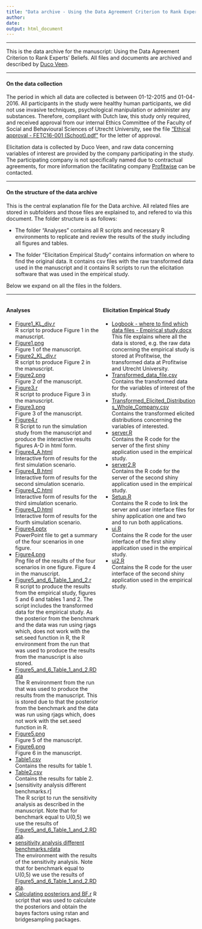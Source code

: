 ```yaml
---
title: "Data archive - Using the Data Agreement Criterion to Rank Experts’ Beliefs"
author: 
date: 
output: html_document
---
```


<style>
.column-left{
  float: left;
  width: 49%;
  text-align: left;
}
.column-right{
  float: right;
  width: 49%;
  text-align: left;
}
.span-wide{
  float: right;
  width: 100%;
  text-align: left;
}
</style>


---

This is the data archive for the manuscript: Using the Data Agreement Criterion to Rank Experts’ Beliefs. All files and documents are archived and described by [Duco Veen](https://www.uu.nl/medewerkers/dveen).

---

#### On the data collection

The period in which all data are collected is between 01-12-2015 and 01-04-2016.
All participants in the study were healthy human participants, we did not use invasive techniques, psychological manipulation or administer any substances. Therefore, compliant with Dutch law, this study only required, and received approval from our internal Ethics Committee of the Faculty of Social and Behavioural Sciences of Utrecht University, see the file [“Ethical approval - FETC16-001 (Schoot).pdf”](https://github.com/VeenDuco/Data-Archive-Using-the-Data-Agreement-Criterion-to-Rank-Experts-Beliefs/blob/master/Ethical%20approval%20-%20FETC16-001%20(Schoot).pdf) for the letter of approval.

Elicitation data is collected by Duco Veen, and raw data concerning variables of interest are provided by the company participating in the study. The participating company is not specifically named due to contractual agreements, for more information the facilitating company [Profitwise](http://www.profitwise.nl/) can be contacted.

--- 

#### On the structure of the data archive

This is the central explanation file for the Data archive. All related files are stored in subfolders and those files are explained to, and refered to via this document. The folder structure is as follows:

- The folder “Analyses” contains all R scripts and necessary R environments to replicate and review the results of the study including all figures and tables. 

- The folder “Elicitation Empirical Study” contains information on where to find the original data. It contains csv files with the raw transformed data used in the manuscript and it contains R scripts to run the elicitation software that was used in the empirical study.  

Below we expand on all the files in the folders.


---

<div class="column-left">
#### Analyses

 - [Figure1_KL_div.r](https://github.com/VeenDuco/Data-Archive-Using-the-Data-Agreement-Criterion-to-Rank-Experts-Beliefs/blob/master/Analyses/Figure1_KL_div.r) <br>
R script to produce Figure 1 in the manuscript.
 - [Figure1.png](https://github.com/VeenDuco/Data-Archive-Using-the-Data-Agreement-Criterion-to-Rank-Experts-Beliefs/blob/master/Analyses/Figure1.png) <br>
Figure 1 of the manuscript.
 - [Figure2_KL_div.r](https://github.com/VeenDuco/Data-Archive-Using-the-Data-Agreement-Criterion-to-Rank-Experts-Beliefs/blob/master/Analyses/Figure2_KL_div.r) <br>
R script to produce Figure 2 in the manuscript.
 - [Figure2.png](https://github.com/VeenDuco/Data-Archive-Using-the-Data-Agreement-Criterion-to-Rank-Experts-Beliefs/blob/master/Analyses/Figure2.png) <br>
Figure 2 of the manuscript. 
 - [Figure3.r](https://github.com/VeenDuco/Data-Archive-Using-the-Data-Agreement-Criterion-to-Rank-Experts-Beliefs/blob/master/Analyses/Figure3.R) <br>
R script to produce Figure 3 in the manuscript.
 - [Figure3.png](https://github.com/VeenDuco/Data-Archive-Using-the-Data-Agreement-Criterion-to-Rank-Experts-Beliefs/blob/master/Analyses/Figure3.png) <br>
Figure 3 of the manuscript.
 - [Figure4.r](https://github.com/VeenDuco/Data-Archive-Using-the-Data-Agreement-Criterion-to-Rank-Experts-Beliefs/blob/master/Analyses/Figure4.R) <br>
R Script to run the simulation study from the manuscript and produce the interactive results figures A-D in html form.
 - [Figure4_A.html](https://github.com/VeenDuco/Data-Archive-Using-the-Data-Agreement-Criterion-to-Rank-Experts-Beliefs/blob/master/Analyses/Figure4_A.html) <br>
Interactive form of results for the first simulation scenario.
 - [Figure4_B.html](https://github.com/VeenDuco/Data-Archive-Using-the-Data-Agreement-Criterion-to-Rank-Experts-Beliefs/blob/master/Analyses/Figure4_B.html) <br>
Interactive form of results for the second simulation scenario.
 - [Figure4_C.html](https://github.com/VeenDuco/Data-Archive-Using-the-Data-Agreement-Criterion-to-Rank-Experts-Beliefs/blob/master/Analyses/Figure4_C.html) <br>
Interactive form of results for the third simulation scenario.
 - [Figure4_D.html](https://github.com/VeenDuco/Data-Archive-Using-the-Data-Agreement-Criterion-to-Rank-Experts-Beliefs/blob/master/Analyses/Figure4_D.html) <br>
Interactive form of results for the fourth simulation scenario.
 - [Figure4.pptx](https://github.com/VeenDuco/Data-Archive-Using-the-Data-Agreement-Criterion-to-Rank-Experts-Beliefs/blob/master/Analyses/Figure4.pptx) <br>
PowerPoint file to get a summary of the four scenarios in one figure.
 - [Figure4.png](https://github.com/VeenDuco/Data-Archive-Using-the-Data-Agreement-Criterion-to-Rank-Experts-Beliefs/blob/master/Analyses/Figure4.png) <br>
Png file of the results of the four scenarios in one figure. Figure 4 in the manuscript. 
 - [Figure5_and_6_Table_1_and_2.r](https://github.com/VeenDuco/Data-Archive-Using-the-Data-Agreement-Criterion-to-Rank-Experts-Beliefs/blob/master/Analyses/Figure5_and_6_Table_1_and_2.r) <br>
R script to produce the results from the empirical study, figures 5 and 6 and tables 1 and 2. The script includes the transformed data for the empirical study. As the posterior from the benchmark and the data was run using rjags which, does not work with the set.seed function in R, the R environment from the run that was used to produce the results from the manuscript is also stored. 
 - [Figure5_and_6_Table_1_and_2.RData](https://github.com/VeenDuco/Data-Archive-Using-the-Data-Agreement-Criterion-to-Rank-Experts-Beliefs/blob/master/Analyses/Figure5_and_6_Table_1_and_2.RData) <br>
The R environment from the run that was used to produce the results from the manuscript. This is stored due to that the posterior from the benchmark and the data was run using rjags which, does not work with the set.seed function in R.
 - [Figure5.png](https://github.com/VeenDuco/Data-Archive-Using-the-Data-Agreement-Criterion-to-Rank-Experts-Beliefs/blob/master/Analyses/Figure5.png) <br>
Figure 5 of the manuscript.
 - [Figure6.png](https://github.com/VeenDuco/Data-Archive-Using-the-Data-Agreement-Criterion-to-Rank-Experts-Beliefs/blob/master/Analyses/Figure6.png) <br>
Figure 6 in the manuscript.
 - [Table1.csv](https://github.com/VeenDuco/Data-Archive-Using-the-Data-Agreement-Criterion-to-Rank-Experts-Beliefs/blob/master/Analyses/table1.csv) <br>
Contains the results for table 1.
 - [Table2.csv](https://github.com/VeenDuco/Data-Archive-Using-the-Data-Agreement-Criterion-to-Rank-Experts-Beliefs/blob/master/Analyses/table2.csv) <br>
Contains the results for table 2.
 - [sensitivity analysis different benchmarks.r] <br>
The R script to run the sensitivity analysis as described in the manuscript. Note that for benchmark equal to U(0,5) we use the results of [Figure5_and_6_Table_1_and_2.RData](https://github.com/VeenDuco/Data-Archive-Using-the-Data-Agreement-Criterion-to-Rank-Experts-Beliefs/blob/master/Analyses/Figure5_and_6_Table_1_and_2.RData).
 - [sensitivity analysis different benchmarks.rdata]() <br>
 The environment with the results of the sensitivity analysis. Note that for benchmark equal to U(0,5) we use the results of [Figure5_and_6_Table_1_and_2.RData](https://github.com/VeenDuco/Data-Archive-Using-the-Data-Agreement-Criterion-to-Rank-Experts-Beliefs/blob/master/Analyses/Figure5_and_6_Table_1_and_2.RData).
 - [Calculating posteriors and BF.r](https://github.com/VeenDuco/Data-Archive-Using-the-Data-Agreement-Criterion-to-Rank-Experts-Beliefs/blob/master/Analyses/Calculating%20posteriors%20and%20BF.R)
R script that was used to calculate the posteriors and obtain the bayes factors using rstan and bridgesampling packages.
</div>


<div class="column-right">
#### Elicitation Empirical Study
- [Logbook - where to find which data files - Empirical study.docx](https://github.com/VeenDuco/Data-Archive-Using-the-Data-Agreement-Criterion-to-Rank-Experts-Beliefs/blob/master/Elicitation%20Empirical%20Study/Logbook%20-%20where%20to%20find%20which%20data%20files%20-%20Empirical%20study.docx) <br>
This file explains where all the data is stored, e.g. the raw data concerning the empirical study is stored at Profitwise, the transformed data at Profitwise and Utrecht University.  
- [Transformed_data_file.csv](https://github.com/VeenDuco/Data-Archive-Using-the-Data-Agreement-Criterion-to-Rank-Experts-Beliefs/blob/master/Elicitation%20Empirical%20Study/Transformed_data_file.csv) <br>
Contains the transformed data for the variables of interest of the study.
- [Transformed_Elicited_Distributions_Whole_Company.csv](https://github.com/VeenDuco/Data-Archive-Using-the-Data-Agreement-Criterion-to-Rank-Experts-Beliefs/blob/master/Elicitation%20Empirical%20Study/Transformed_Elicited_Distributions_Whole_Company.csv) <br>
Contains the transformed elicited distributions concerning the variables of interested.
- [server.R](https://github.com/VeenDuco/Data-Archive-Using-the-Data-Agreement-Criterion-to-Rank-Experts-Beliefs/blob/master/Elicitation%20Empirical%20Study/Server.R) <br>
Contains the R code for the server of the first shiny application used in the empirical study.
- [server2.R](https://github.com/VeenDuco/Data-Archive-Using-the-Data-Agreement-Criterion-to-Rank-Experts-Beliefs/blob/master/Elicitation%20Empirical%20Study/Surver2.R) <br>
Contains the R code for the server of the second shiny application used in the empirical study.
- [Setup.R](https://github.com/VeenDuco/Data-Archive-Using-the-Data-Agreement-Criterion-to-Rank-Experts-Beliefs/blob/master/Elicitation%20Empirical%20Study/Setup.R) <br>
Contains the R code to link the server and user interface files for shiny application one and two and to run both applications.
- [ui.R](https://github.com/VeenDuco/Data-Archive-Using-the-Data-Agreement-Criterion-to-Rank-Experts-Beliefs/blob/master/Elicitation%20Empirical%20Study/ui.R) <br>
Contains the R code for the user interface of the first shiny application used in the empirical study.
- [ui2.R](https://github.com/VeenDuco/Data-Archive-Using-the-Data-Agreement-Criterion-to-Rank-Experts-Beliefs/blob/master/Elicitation%20Empirical%20Study/ui2.R) <br>
Contains the R code for the user interface of the second shiny application used in the empirical study.

</div>